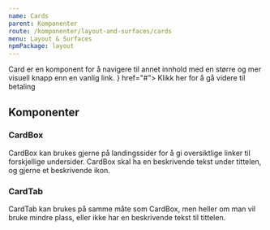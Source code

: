 ```yaml
---
name: Cards
parent: Komponenter
route: /komponenter/layout-and-surfaces/cards
menu: Layout & Surfaces
npmPackage: layout
---
```



<PageHeader>
  Card er en komponent for å navigere til annet innhold med en større og mer
  visuell knapp enn en vanlig link.
</PageHeader>

<Playground>
  <CardBox title="Betaling" titleIcon={<BanknoteIcon />} href="#">
    Klikk her for å gå videre til betaling
  </CardBox>
  <br />
  <CardTab title="Betaling" href="#" />
</Playground>

## Komponenter

### CardBox

<ImportStatement imports="CardBox" />
<Props of={CardBox} />

CardBox kan brukes gjerne på landingssider for å gi oversiktlige linker til forskjellige undersider.
CardBox skal ha en beskrivende tekst under tittelen, og gjerne et beskrivende ikon.

### CardTab

<ImportStatement imports="CardTab" />
<Props of={CardTab} />

CardTab kan brukes på samme måte som CardBox, men heller om man vil bruke mindre plass, eller ikke har en beskrivende tekst til tittelen.
